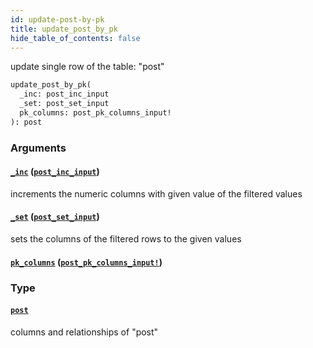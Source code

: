 ```yaml
---
id: update-post-by-pk
title: update_post_by_pk
hide_table_of_contents: false
---
```


update single row of the table: "post"

```graphql
update_post_by_pk(
  _inc: post_inc_input
  _set: post_set_input
  pk_columns: post_pk_columns_input!
): post
```

### Arguments

#### [`_inc`](#) ([`post_inc_input`](../inputs/post-inc-input))

increments the numeric columns with given value of the filtered values

#### [`_set`](#) ([`post_set_input`](../inputs/post-set-input))

sets the columns of the filtered rows to the given values

#### [`pk_columns`](#) ([`post_pk_columns_input!`](../inputs/post-pk-columns-input))

### Type

#### [`post`](../objects/post)

columns and relationships of "post"
